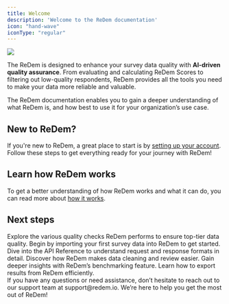 ```yaml
---
title: Welcome
description: 'Welcome to the ReDem documentation'
icon: "hand-wave"
iconType: "regular"
---
```



<img src="/images/documentation-hero.png" />

The ReDem is designed to enhance your survey data quality with **AI-driven quality assurance**. From evaluating and calculating ReDem Scores to filtering out low-quality respondents, ReDem provides all the tools you need to make your data more reliable and valuable.

The ReDem documentation enables you to gain a deeper understanding of what ReDem is, and how best to use it for your organization’s use case.

## New to ReDem?
If you're new to ReDem, a great place to start is by [setting up your account](/account-setup). Follow these steps to get everything ready for your journey with ReDem!

## Learn how ReDem works
To get a better understanding of how ReDem works and what it can do, you can read more about [how it works](/how-it-works).

## Next steps
<CardGroup cols={2}>
  <Card title="Explore Quality Checks" icon="hundred-points" href="/quality-checks/redem-score">
    Explore the various quality checks ReDem performs to ensure top-tier data quality.
  </Card>
  <Card title="Import your first survey data" icon="file-import" href="/features/data-import">
    Begin by importing your first survey data into ReDem to get started.
  </Card>
  <Card title="Explore the API Reference" icon="code" href="/api-reference">
    Dive into the API Reference to understand request and response formats in detail.
  </Card>
  <Card title="Discover Cleaning and Review" icon="broom-wide" href="/features/cleaning-and-review">
    Discover how ReDem makes data cleaning and review easier.
  </Card>
  <Card title="Learn about Benchmarking" icon="chart-line" href="/features/benchmarking">
    Gain deeper insights with ReDem’s benchmarking feature.
  </Card>
  <Card title="Export your results" icon="file-export" href="/features/export-results">
    Learn how to export results from ReDem efficiently.
  </Card>
</CardGroup>

<br/>
If you have any questions or need assistance, don’t hesitate to reach out to our support team at support@redem.io. We’re here to help you get the most out of ReDem!